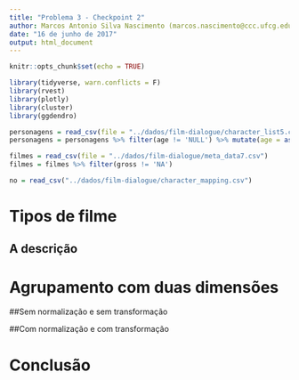 ```yaml
---
title: "Problema 3 - Checkpoint 2"
author: Marcos Antonio Silva Nascimento (marcos.nascimento@ccc.ufcg.edu.br)
date: "16 de junho de 2017"
output: html_document
---
```


```r
knitr::opts_chunk$set(echo = TRUE)
```

```r
library(tidyverse, warn.conflicts = F)
library(rvest)
library(plotly)
library(cluster)
library(ggdendro)

personagens = read_csv(file = "../dados/film-dialogue/character_list5.csv")
personagens = personagens %>% filter(age != 'NULL') %>% mutate(age = as.numeric(age))

filmes = read_csv(file = "../dados/film-dialogue/meta_data7.csv")
filmes = filmes %>% filter(gross != 'NA')

no = read_csv("../dados/film-dialogue/character_mapping.csv")
```

# Tipos de filme

## A descrição

# Agrupamento com duas dimensões
##Sem normalização e sem transformação

##Com normalização e com transformação

# Conclusão
